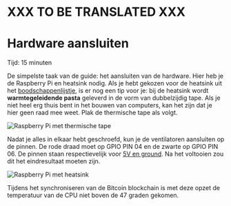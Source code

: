 
# XXX TO BE TRANSLATED XXX


# Hardware aansluiten

<Callout emoji="&#x2139;">
	Tijd: 15 minuten
</Callout>

De simpelste taak van de guide: het aansluiten van de hardware. Hier heb je de Raspberry Pi en heatsink nodig. Als je hebt gekozen voor de heatsink uit het [boodschappenlijstje](/introduction/requirements), is er nog een tip voor je: bij de heatsink wordt **warmtegeleidende pasta** geleverd in de vorm van dubbelzijdig tape. Als je niet heel erg thuis bent in het bouwen van computers, kan het zijn dat je hier geen raad mee weet. Plak de thermische tape als volgt.

![Raspberry Pi met thermische tape](/thermal-paste.png)

Nadat je alles in elkaar hebt geschroefd, kun je de ventilatoren aansluiten op de pinnen. De rode draad moet op GPIO PIN 04 en de zwarte op GPIO PIN 06. De pinnen staan respectievelijk voor [5V en ground](https://www.raspberrypi.org/documentation/usage/gpio). Na het voltooien zou dit het eindresultaat moeten zijn.

![Raspberry Pi met heatsink](/connected.png)

Tijdens het synchroniseren van de Bitcoin blockchain is met deze opzet de temperatuur van de CPU niet boven de 47 graden gekomen.

